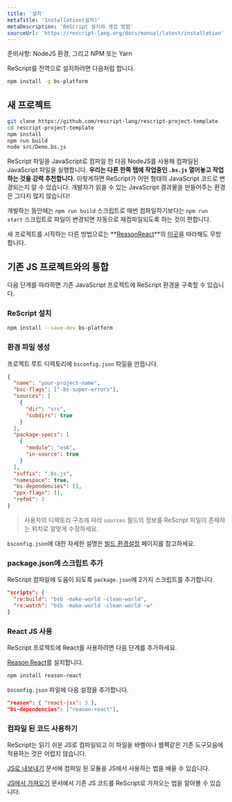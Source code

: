 ```yaml
---
title: '설치'
metaTitle: 'Installation(설치)'
metaDescription: 'ReScript 설치와 셋업 방법'
sourceUrl: 'https://rescript-lang.org/docs/manual/latest/installation'
---
```


준비사항: NodeJS 환경, 그리고 NPM 또는 Yarn

ReScript를 전역으로 설치하려면 다음처럼 합니다.

```sh
npm install -g bs-platform
```

## 새 프로젝트

```sh
git clone https://github.com/rescript-lang/rescript-project-template
cd rescript-project-template
npm install
npm run build
node src/Demo.bs.js
```

<!-- TODO: rescript template -->

ReScript 파일을 JavaScript로 컴파일 한 다음 NodeJS를 사용해 컴파일된 JavaScript 파일을 실행합니다. **우리는 다른 한쪽 탭에 작업중인 `.bs.js` 열어놓고 작업하는 것을 강력 추천합니다.** 이렇게하면 ReScript가 어떤 형태의 JavaScript 코드로 변경되는지 알 수 있습니다. 개발자가 읽을 수 있는 JavaScript 결과물을 만들어주는 환경은 그다지 많지 않습니다!

개발하는 동안에는 `npm run build` 스크립트로 매번 컴파일하기보다는 `npm run start` 스크립트로 파일이 변경되면 자동으로 재컴파일되도록 하는 것이 편합니다.

새 프로젝트를 시작하는 다른 방법으로는 **[ReasonReact](https://reasonml.github.io/reason-react/en/)**의 [이곳](https://reasonml.github.io/reason-react/docs/en/installation)을 따라해도 무방합니다.

## 기존 JS 프로젝트와의 통합

다음 단계를 따라하면 기존 JavaScript 프로젝트에 ReScript 환경을 구축할 수 있습니다.

### ReScript 설치

```sh
npm install --save-dev bs-platform
```

### 환경 파일 생성

프로젝트 루트 디렉토리에 `bsconfig.json` 파일을 만듭니다.

```json
{
  "name": "your-project-name",
  "bsc-flags": ["-bs-super-errors"],
  "sources": [
    {
      "dir": "src",
      "subdirs": true
    }
  ],
  "package-specs": [
    {
      "module": "es6",
      "in-source": true
    }
  ],
  "suffix": ".bs.js",
  "namespace": true,
  "bs-dependencies": [],
  "ppx-flags": [],
  "refmt": 3
}
```

> 사용자의 디렉토리 구조에 따라 `sources` 필드의 정보를 ReScript 파일이 존재하는 위치로 알맞게 수정하세요.

`bsconfig.json`에 대한 자세한 설명은 [빌드 환경설정](https://rescript-lang.org/docs/manual/latest/build-configuration) 페이지를 참고하세요.

### package.json에 스크립트 추가

ReScript 컴파일에 도움이 되도록 `package.json`에 2가지 스크립트를 추가합니다.

```json
"scripts": {
  "re:build": "bsb -make-world -clean-world",
  "re:watch": "bsb -make-world -clean-world -w"
}
```

### React JS 사용

ReScript 프로젝트에 React를 사용하려면 다음 단계를 추가하세요.

[Reason React](https://reasonml.github.io/reason-react/en/)를 설치합니다.

```sh
npm install reason-react
```

`bsconfig.json` 파일에 다음 설정을 추가합니다.

```json
"reason": { "react-jsx": 3 },
"bs-dependencies": ["reason-react"],
```

### 컴파일 된 코드 사용하기

ReScript는 읽기 쉬운 JS로 컴파일되고 이 파일을 바벨이나 웹팩같은 기존 도구모음에 적용하는 것은 어렵지 않습니다.

[JS로 내보내기](import-from-export-to-js#export-to-javascript) 문서에 컴파일 된 모듈을 JS에서 사용하는 법을 배울 수 있습니다.

[JS에서 가져오기](converting-from-js) 문서에서 기존 JS 코드를 ReScript로 가져오는 법을 알아볼 수 있습니다.
